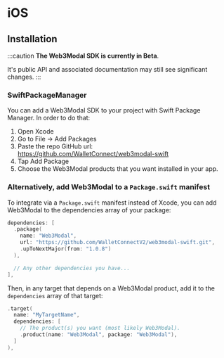 # iOS

## Installation

:::caution
**The Web3Modal SDK is currently in Beta**.

It's public API and associated documentation may still see significant changes.
:::

### SwiftPackageManager

You can add a Web3Modal SDK to your project with Swift Package Manager. In order to do that:

1. Open Xcode
2. Go to File -> Add Packages
3. Paste the repo GitHub url: https://github.com/WalletConnect/web3modal-swift
4. Tap Add Package
5. Choose the Web3Modal products that you want installed in your app.

### Alternatively, add Web3Modal to a `Package.swift` manifest

To integrate via a `Package.swift` manifest instead of Xcode, you can add
Web3Modal to the dependencies array of your package:

```swift
dependencies: [
  .package(
    name: "Web3Modal",
    url: "https://github.com/WalletConnectV2/web3modal-swift.git",
    .upToNextMajor(from: "1.0.8")
  ),

  // Any other dependencies you have...
],
```

Then, in any target that depends on a Web3Modal product, add it to the `dependencies`
array of that target:

```swift
.target(
  name: "MyTargetName",
  dependencies: [
    // The product(s) you want (most likely Web3Modal).
    .product(name: "Web3Modal", package: "Web3Modal"),
  ]
),
```
